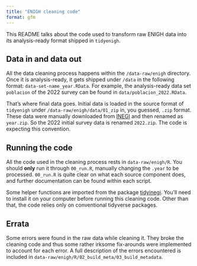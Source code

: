 ```yaml
---
title: "ENIGH cleaning code"
format: gfm
---
```


This README talks about the code used to transform raw ENIGH data into its analysis-ready format shipped in `tidyenigh`.

## Data in and data out

All the data cleaning process happens within the `/data-raw/enigh` directory. Once it is analysis-ready, it gets shipped under `/data` in the following format: `data-set-name_year.RData`. For example, the analysis-ready data set `poblacion` of the 2022 survey can be found in `data/poblacion_2022.RData`.

That's where final data goes. Initial data is loaded in the source format of `tidyenigh` under `/data-raw/enigh/data/01_zip` in, you guessed, `.zip` format. These data were manually downloaded from [INEGI](https://www.inegi.org.mx/programas/enigh/nc/2022/#datos_abiertos) and then renamed as `year.zip`. So the 2022 initial survey data is renamed `2022.zip`. The code is expecting this convention.

## Running the code

All the code used in the cleaning process rests in `data-raw/enigh/R`. You should **only** run it through `00_run.R`, manually changing the `.year` to be processed. `00_run.R` is quite clear on what each source component does, and further documentation can be found within each script.

Some helper functions are imported from the package [tidyinegi](https://github.com/estebandegetau/tidyinegi). You'll need to install it on your computer before running this cleaning code. Other than that, the code relies only on conventional tidyverse packages.

## Errata

Some errors were found in the raw data while cleaning it. They broke the cleaning code and thus some rather irksome fix-arounds were implemented to account for each error. A full description of the errors encountered is included in `data-raw/enigh/R/02_build_meta/03_build_metadata`.
